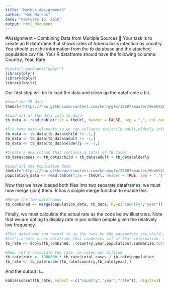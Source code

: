 ```yaml
---
title: "Markus-Assignment3"
author: "Ken Markus"
date: "February 13, 2016"
output: html_document
---
```


#Assignment – Combining Data from Multiple Sources

Your task is to create an R dataframe that shows rates of tuberculosis infection by country. You should use the information from the tb database and the attached population.csv file. Your R dataframe should have the following columns: Country, Year, Rate

```r

#install.packages("dplyr")
library(plyr)
library(dplyr)
library(knitr)
```

Our first step will be to load the data and clean up the dataframe a bit.

```r
#Load the TB data
theUrl="https://raw.githubusercontent.com/kennygfm/IS607/master/Week%203/tb.csv"

#Load all of the data into tb_data
tb_data <- read.table(file = theUrl, header = FALSE, sep = ",", col.names = c("country","year","sex","child","adult","elderly"))

#Fix some data elements so we can collapse sex,child,adult,elderly information
tb_data <- tb_data[tb_data$child != -1,]
tb_data <- tb_data[tb_data$adult != -1,]
tb_data <- tb_data[tb_data$elderly != -1,]

#Create a new column that contains a total of TB Cases
tb_data$cases <- tb_data$child + tb_data$adult + tb_data$elderly

#Load all the Population data
theUrl="https://raw.githubusercontent.com/kennygfm/IS607/master/Week%203/population.csv"
population_data <- read.table(file = theUrl, header = TRUE, sep = ",")
```

Now that we have loaded both files into two separate dataframes, we must now merge (join) them. R has a simple merge function to enable this.

```r
#Merge the two dataframes
tb_combined <- merge(population_data, tb_data, by=c("country","year"))
```

Finally, we must calculate the actual rate as the code below illustrates. Note that we are opting to display rate in per million people given the relatively low frequency.

```r
#This dataframe can reveal to us the rate by the parameters sex,child,adult,elderly
#Let's create a new dataframe that condenses all of that information, and then calculate the rate
tb_rate <- ddply(tb_combined, .(country,year,population),summarize,total_cases=sum(cases))

#Now, let's calculate the rate, in cases per million
tb_rate$rate <- 1000000 * tb_rate$total_cases / tb_rate$population
tb_rate <- tb_rate[order(tb_rate$country,tb_rate$year),]
```

And the output is...
```r
kable(subset(tb_rate, select = c("country","year","rate")), digits=2)
```
